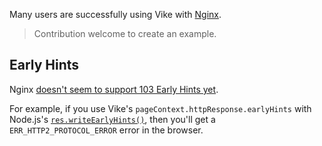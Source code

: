 
Many users are successfully using Vike with [Nginx](https://nginx.org/).

> Contribution welcome to create an example.


## Early Hints

Nginx [doesn't seem to support 103 Early Hints yet](https://github.com/vikejs/vike/issues/1452#issuecomment-1925315908).

For example, if you use Vike's <Link href="/preloading#early-hints">`pageContext.httpResponse.earlyHints`</Link> with Node.js's [`res.writeEarlyHints()`](https://nodejs.org/api/http.html#responsewriteearlyhintshints-callback), then you'll get a `ERR_HTTP2_PROTOCOL_ERROR` error in the browser.
